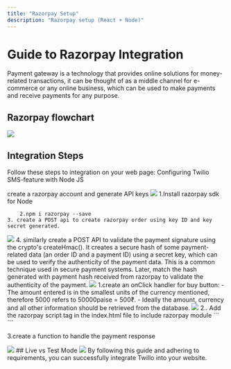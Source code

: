 ```yaml
---
title: "Razorpay Setup"
description: "Razorpay setup (React + Node)"
---
```


# Guide to Razorpay Integration

Payment gateway is a technology that provides online solutions for money-related transactions, it can be thought of as a middle channel for e-commerce or any online business, which can be used to make payments and receive payments for any purpose.

## Razorpay flowchart


<Frame>
  <img src="/images/razorpay-1.png" style={{ borderRadius: "0.5rem" }} />
</Frame>

## Integration Steps

Follow these steps to integration on your web page:
Configuring Twilio SMS-feature with Node JS

<Steps>
  <Step title="Create account">
create a razorpay account and generate API keys

<Frame>
  <img src="/images/razorpay-2.png" style={{ borderRadius: "0.5rem" }} />
</Frame>
  </Step>
  <Step title="Install Razorpay">
 1.Install razorpay sdk for Node
		
        2.npm i razorpay --save
	3. create a POST api to create razorpay order using key ID and key 			secret generated.

<Frame>
  <img src="/images/razorpay-3.png" style={{ borderRadius: "0.5rem" }} />
</Frame>
4. similarly create a POST API to validate the payment signature using the crypto's createHmac(). It creates a secure hash of some payment-related data (an order ID and a payment ID) using a secret key, which can be used to verify the authenticity of the payment data. This is a common technique used in secure payment systems.
Later, match the hash generated with payment hash received from razorpay to validate the authenticity of the payment.
  <Frame>
  <img src="/images/razorpay-4.png" style={{ borderRadius: "0.5rem" }} />
</Frame>
  
  </Step>
  <Step title="React Setup">
1.create an onClick handler for buy button:
 - The amount entered is in the smallest units of the currency mentioned, therefore 5000 refers to 50000paise = 500₹. 
 - Ideally the amount, currency and all other information should be retrieved from the database.

  <Frame>
  <img src="/images/razorpay-5.png" style={{ borderRadius: "0.5rem" }} />
</Frame>
2.. Add the razorpay script tag in the index.html file to include razorpay module
```
<script src="https://checkout.razorpay.com/v1/checkout.js"></script>
```

3.create a function to handle the payment response

<Frame>
  <img src="/images/razorpay-6.png" style={{ borderRadius: "0.5rem" }} />
</Frame>

  </Step>
  
  

</Steps>
## Live vs Test Mode


<Frame>
  <img src="/images/razorpay-7.png" style={{ borderRadius: "0.5rem" }} />
</Frame>
By following this guide and adhering to requirements, you can successfully integrate Twillo into your website.
